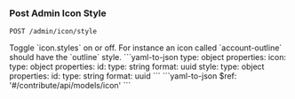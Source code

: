 ### Post Admin Icon Style

```
POST /admin/icon/style
```

<Tabs>
  <Tab title='Description'>
    Toggle `icon.styles` on or off. For instance an icon called `account-outline` should have the `outline` style.
  </Tab>
  <Tab title='Request'>
    ```yaml-to-json
    type: object
    properties:
      icon:
        type: object
        properties:
          id:
            type: string
            format: uuid
      style:
        type: object
        properties:
          id:
            type: string
            format: uuid
    ```
  </Tab>
  <Tab title='Response'>
    ```yaml-to-json
    $ref: '#/contribute/api/models/icon'
    ```
  </Tab>
</Tabs>